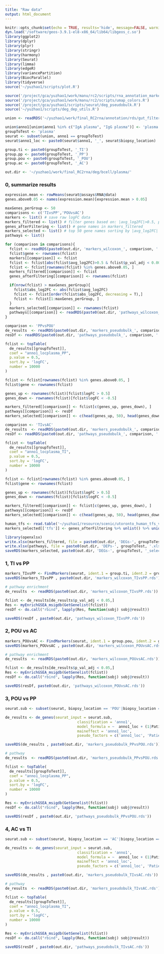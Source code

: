 ```yaml
---
title: "Raw data"
output: html_document
---
```


```r
knitr::opts_chunk$set(echo = TRUE, results='hide', message=FALSE, warning=FALSE, fig.height = 7, fig.width = 7)
dyn.load('/software/geos-3.9.1-el8-x86_64/lib64/libgeos_c.so')
library(ggplot2)
library(dplyr)
library(plyr)
library(stringr)
library(harmony)
library(Seurat)
library(limma)
library(edgeR)
library(variancePartition)
library(BiocParallel)
library(tidyverse)
source('~/yuzhao1/scripts/plot.R')
```

```r
source('/project/gca/yuzhao1/work/manu/rc2/scripts/rna_annotation_markers.R')
source('/project/gca/yuzhao1/work/manu/rc2/scripts/umap_colors.R')
source('/project/gca/yuzhao1/scripts/seurat/deg_pseudobulk.R')
source('~/yuzhao1/scripts/deg_dep_utils.R')
```

```r
union <- readRDS('~/yuzhao1/work/final_RC2rna/annotation/rds/gut_filtered.rds')
```

```r
union$anno1[union$anno1 %in% c("IgA plasma", "IgG plasma")] <- 'plasma' 
groupToTest <- 'plasma'
seurat <- subset(union, anno1 == groupToTest)
seurat$anno1_loc <- paste0(seurat$anno1, '_', seurat$biopsy_location)

group.ti <- paste0(groupToTest, '_TI')
group.pp <- paste0(groupToTest, '_PP')
group.pou <- paste0(groupToTest, '_POU')
group.ac <- paste0(groupToTest, '_AC')
```

```r
out.dir <- '~/yuzhao1/work/final_RC2rna/deg/bcell/plasma/'
```

### 0, summarize results

```r
expression.mean <- rowMeans(seurat@assays$RNA@data)
genes.above0.05 <- names(expression.mean)[expression.mean > 0.05]
```

```r
maxGenes_perGroup <- 50
comparisons <- c('TIvsPP','POUvsAC')
markers <- list() # save raw logFC data
markers_filtered <- list() # filter genes based on: |avg_log2FC|>0.5, p_val_adj < 0.001, expression.mean > 0.05
genes_afterFiltering <- list() # gene names in markers_filtered
markers_selected <- list() # top 50 gene names sorting by |avg_log2FC| per group
pathways <- list()

for (comparison in comparisons){
  fclist <- readRDS(paste0(out.dir, 'markers_wilcoxon_', comparison, '.rds'))
  fclist$gene <- rownames(fclist)
  markers[[comparison]] <- fclist
  fclist <- fclist[abs(fclist$avg_log2FC)>0.5 & fclist$p_val_adj < 0.001, ]
  fclist <- fclist[rownames(fclist) %in% genes.above0.05, ]
  markers_filtered[[comparison]] <- fclist
  genes_afterFiltering[[comparison]] <- rownames(fclist)

  if(nrow(fclist) > maxGenes_perGroup){
    fclist$abs_log2FC <- abs(fclist$avg_log2FC)
    fclist <- fclist[order(fclist$abs_log2FC, decreasing = T),]
    fclist <- fclist[1:maxGenes_perGroup, ]
  }
  markers_selected[[comparison]] <- rownames(fclist)
  pathways[[comparison]] <- readRDS(paste0(out.dir, 'pathways_wilcoxon_', comparison, '.rds'))
}

```

```r
comparison <- 'PPvsPOU'
de_results  <- readRDS(paste0(out.dir, 'markers_pseudobulk_', comparison, '.rds'))
resDf <- readRDS(paste0(out.dir, 'pathways_pseudobulk_', comparison, '.rds'))

fclist <- topTable(
  de_results[[groupToTest]],
  coef = "anno1_locplasma_PP",
  p.value = 0.5,
  sort.by = 'logFC',
  number = 10000
)

fclist <- fclist[rownames(fclist) %in% genes.above0.05, ]
fclist$gene <- rownames(fclist)

genes_up <- rownames(fclist)[fclist$logFC > 0.5]
genes_down <- rownames(fclist)[fclist$logFC < -0.5]

markers_filtered[[comparison]] <- fclist[c(genes_up, genes_down), ]
pathways[[comparison]] <- resDf 
markers_selected[[comparison]] <- c(head(genes_up, 50), head(genes_down, 50))
```

```r
comparison <- 'TIvsAC'
de_results  <- readRDS(paste0(out.dir, 'markers_pseudobulk_', comparison, '.rds'))
resDf <- readRDS(paste0(out.dir, 'pathways_pseudobulk_', comparison, '.rds'))

fclist <- topTable(
  de_results[[groupToTest]],
  coef = "anno1_locplasma_TI",
  p.value = 0.5,
  sort.by = 'logFC',
  number = 10000
)

fclist <- fclist[rownames(fclist) %in% genes.above0.05, ]
fclist$gene <- rownames(fclist)

genes_up <- rownames(fclist)[fclist$logFC > 0.5]
genes_down <- rownames(fclist)[fclist$logFC < -0.5]

markers_filtered[[comparison]] <- fclist[c(genes_up, genes_down), ]
pathways[[comparison]] <- resDf 
markers_selected[[comparison]] <- c(head(genes_up, 50), head(genes_down, 50))
```


```r
human_tfs <- read.table('~/yuzhao1/resource/scenic/utoronto_human_tfs_v_1.01.txt', header = F)[[1]]
markers_selected[['tfs']] <- genes_afterFiltering %>% unlist() %>% unique() %>% intersect(., human_tfs)

library(openxlsx)
write.xlsx(markers_filtered, file = paste0(out.dir, 'DEGs-', groupToTest, '.xlsx'))
write.xlsx(pathways, file = paste0(out.dir, 'DEPs-', groupToTest, '.xlsx'))
saveRDS(markers_selected, paste0(out.dir, 'DEGs-', groupToTest, '_selected.rds'))
```


### 1, TI vs PP

```r
markers_TIvsPP <- FindMarkers(seurat, ident.1 = group.ti, ident.2 = group.pp, group.by = 'anno1_loc', logfc.threshold = 0)
saveRDS(markers_TIvsPP , paste0(out.dir, 'markers_wilcoxon_TIvsPP.rds'))
```

```r
# pathway enrichment
de_results  <- readRDS(paste0(out.dir, 'markers_wilcoxon_TIvsPP.rds'))

fclist <- de_results[de_results$p_val_adj < 0.05,]
Res <- myEnrichGSEA_msigdb(GetGenelist(fclist))
resDf <- do.call("rbind", lapply(Res, function(sobj) sobj@result))

saveRDS(resDf , paste0(out.dir, 'pathways_wilcoxon_TIvsPP.rds'))
```


### 2, POU vs AC

```r
markers_POUvsAC <- FindMarkers(seurat, ident.1 = group.pou, ident.2 = group.ac, group.by = 'anno1_loc', logfc.threshold = 0)
saveRDS(markers_POUvsAC , paste0(out.dir, 'markers_wilcoxon_POUvsAC.rds'))
```

```r
# pathway enrichment
de_results  <- readRDS(paste0(out.dir, 'markers_wilcoxon_POUvsAC.rds'))

fclist <- de_results[de_results$p_val_adj < 0.05,]
Res <- myEnrichGSEA_msigdb(GetGenelist(fclist))
resDf <- do.call("rbind", lapply(Res, function(sobj) sobj@result))

saveRDS(resDf, paste0(out.dir, 'pathways_wilcoxon_POUvsAC.rds'))
```



### 3, POU vs PP

```r
seurat.sub <- subset(seurat, biopsy_location == 'POU'|biopsy_location == 'PP' )
```

```r
de_results <- de_genes(seurat_input = seurat.sub,
                                 classification = 'anno1',
                                 model_formula = ~  anno1_loc + (1|Patient_ID),
                                 maineffect = 'anno1_loc',
                                 pseudo_factors = c('anno1_loc', 'Patient_ID'))
```


```r
saveRDS(de_results , paste0(out.dir, 'markers_pseudobulk_PPvsPOU.rds'))
```

```r
# pathway
de_results  <- readRDS(paste0(out.dir, 'markers_pseudobulk_PPvsPOU.rds'))

fclist <- topTable(
  de_results[[groupToTest]],
  coef = "anno1_locplasma_PP",
  p.value = 0.5,
  sort.by = 'logFC',
  number = 10000
)

Res <- myEnrichGSEA_msigdb(GetGenelist(fclist))
resDf <- do.call("rbind", lapply(Res, function(sobj) sobj@result))

saveRDS(resDf , paste0(out.dir, 'pathways_pseudobulk_PPvsPOU.rds'))
```


### 4, AC vs TI



```r
seurat.sub <- subset(seurat, biopsy_location == 'AC'|biopsy_location == 'TI' )
```

```r
de_results <- de_genes(seurat_input = seurat.sub,
                                 classification = 'anno1',
                                 model_formula = ~  anno1_loc + (1|Patient_ID),
                                 maineffect = 'anno1_loc',
                                 pseudo_factors = c('anno1_loc', 'Patient_ID'))
```


```r
saveRDS(de_results , paste0(out.dir, 'markers_pseudobulk_TIvsAC.rds'))
```

```r
# pathway
de_results  <- readRDS(paste0(out.dir, 'markers_pseudobulk_TIvsAC.rds'))

fclist <- topTable(
  de_results[[groupToTest]],
  coef = "anno1_locplasma_TI",
  p.value = 0.5,
  sort.by = 'logFC',
  number = 10000
)

Res <- myEnrichGSEA_msigdb(GetGenelist(fclist))
resDf <- do.call("rbind", lapply(Res, function(sobj) sobj@result))

saveRDS(resDf , paste0(out.dir, 'pathways_pseudobulk_TIvsAC.rds'))
```




















